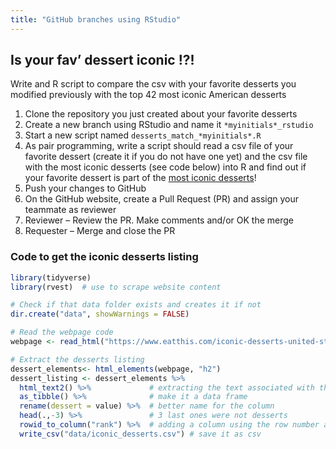 ```yaml
---
title: "GitHub branches using RStudio"
---
```



## Is your fav' dessert iconic !?!

Write and R script to compare the csv with your favorite desserts you modified previously with the top 42 most iconic American desserts 

1. Clone the repository you just created about your favorite desserts
2. Create a new branch using RStudio and name it `*myinitials*_rstudio`
3. Start a new script named `desserts_match_*myinitials*.R` 
4. As pair programming, write a script should read a csv file of your favorite dessert (create it if you do not have one yet) and the csv file with the most iconic desserts (see code below) into R and find out if your favorite dessert is part of the [most iconic desserts](https://www.eatthis.com/iconic-desserts-united-states/)!
5. Push your changes to GitHub
6. On the GitHub website, create a Pull Request (PR) and assign your teammate as reviewer
7. Reviewer -- Review the PR. Make comments and/or OK the merge
8. Requester -- Merge and close the PR  



::: {.callout-tip}
### Code to get the iconic desserts listing

```r
library(tidyverse)
library(rvest)  # use to scrape website content

# Check if that data folder exists and creates it if not
dir.create("data", showWarnings = FALSE)

# Read the webpage code
webpage <- read_html("https://www.eatthis.com/iconic-desserts-united-states/")

# Extract the desserts listing
dessert_elements<- html_elements(webpage, "h2")
dessert_listing <- dessert_elements %>% 
  html_text2() %>%             # extracting the text associated with this type of elements of the webpage
  as_tibble() %>%              # make it a data frame
  rename(dessert = value) %>%  # better name for the column
  head(.,-3) %>%               # 3 last ones were not desserts 
  rowid_to_column("rank") %>%  # adding a column using the row number as proxy for the rank
  write_csv("data/iconic_desserts.csv") # save it as csv

```
:::

